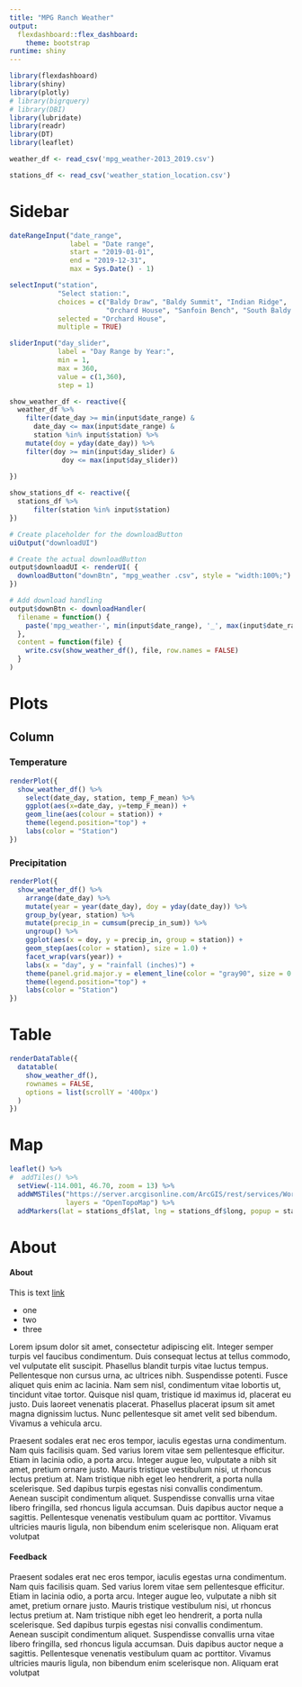 ```yaml
---
title: "MPG Ranch Weather"
output:
  flexdashboard::flex_dashboard: 
    theme: bootstrap
runtime: shiny
---
```


```r
library(flexdashboard)
library(shiny)
library(plotly)
# library(bigrquery)
# library(DBI)
library(lubridate)
library(readr)
library(DT)
library(leaflet)
```

```r
weather_df <- read_csv('mpg_weather-2013_2019.csv')

stations_df <- read_csv('weather_station_location.csv')
```

Sidebar {.sidebar data-width=250}
=====================================
```r

dateRangeInput("date_range", 
               label = "Date range",
               start = "2019-01-01",
               end = "2019-12-31",
               max = Sys.Date() - 1)

selectInput("station",
            "Select station:",
            choices = c("Baldy Draw", "Baldy Summit", "Indian Ridge",
                        "Orchard House", "Sanfoin Bench", "South Baldy Ridge"),
            selected = "Orchard House",
            multiple = TRUE)

sliderInput("day_slider", 
            label = "Day Range by Year:",
            min = 1, 
            max = 360, 
            value = c(1,360), 
            step = 1)

show_weather_df <- reactive({
  weather_df %>%
    filter(date_day >= min(input$date_range) &
      date_day <= max(input$date_range) &
      station %in% input$station) %>%
    mutate(doy = yday(date_day)) %>%
    filter(doy >= min(input$day_slider) &
             doy <= max(input$day_slider))
        
})

show_stations_df <- reactive({
  stations_df %>%
      filter(station %in% input$station)
})

# Create placeholder for the downloadButton
uiOutput("downloadUI")

# Create the actual downloadButton
output$downloadUI <- renderUI( {
  downloadButton("downBtn", "mpg_weather .csv", style = "width:100%;")
})

# Add download handling
output$downBtn <- downloadHandler(
  filename = function() {
    paste('mpg_weather-', min(input$date_range), '_', max(input$date_range), '.csv', sep='')
  },
  content = function(file) {
    write.csv(show_weather_df(), file, row.names = FALSE)
  }
)
```

Plots
=====================================

Column {.tabset data-width=750}
-----------------
### Temperature

```r
renderPlot({
  show_weather_df() %>%
    select(date_day, station, temp_F_mean) %>%
    ggplot(aes(x=date_day, y=temp_F_mean)) +
    geom_line(aes(colour = station)) +
    theme(legend.position="top") +
    labs(color = "Station")
})
```

### Precipitation

```r
renderPlot({
  show_weather_df() %>%
    arrange(date_day) %>%
    mutate(year = year(date_day), doy = yday(date_day)) %>%
    group_by(year, station) %>%
    mutate(precip_in = cumsum(precip_in_sum)) %>%
    ungroup() %>%
    ggplot(aes(x = doy, y = precip_in, group = station)) +
    geom_step(aes(color = station), size = 1.0) +
    facet_wrap(vars(year)) +
    labs(x = "day", y = "rainfall (inches)") +
    theme(panel.grid.major.y = element_line(color = "gray90", size = 0.75)) +
    theme(legend.position="top") +
    labs(color = "Station")
})
```

Table
=====================================

```r
renderDataTable({
  datatable(
    show_weather_df(), 
    rownames = FALSE,
    options = list(scrollY = '400px')
  )
})
```

Map
=====================================

```r
leaflet() %>%
#  addTiles() %>%
  setView(-114.001, 46.70, zoom = 13) %>%
  addWMSTiles("https://server.arcgisonline.com/ArcGIS/rest/services/World_Topo_Map/MapServer/tile/{z}/{y}/{x}",
              layers = "OpenTopoMap") %>%
  addMarkers(lat = stations_df$lat, lng = stations_df$long, popup = stations_df$station, label = stations_df$station)
```

About
=====================================

#### About
This is text [link](http://www.example.com)

- one
- two 
- three

Lorem ipsum dolor sit amet, consectetur adipiscing elit. Integer semper turpis vel faucibus condimentum. Duis consequat lectus at tellus commodo, vel vulputate elit suscipit. Phasellus blandit turpis vitae luctus tempus. Pellentesque non cursus urna, ac ultrices nibh. Suspendisse potenti. Fusce aliquet quis enim ac lacinia. Nam sem nisl, condimentum vitae lobortis ut, tincidunt vitae tortor. Quisque nisl quam, tristique id maximus id, placerat eu justo. Duis laoreet venenatis placerat. Phasellus placerat ipsum sit amet magna dignissim luctus. Nunc pellentesque sit amet velit sed bibendum. Vivamus a vehicula arcu.

Praesent sodales erat nec eros tempor, iaculis egestas urna condimentum. Nam quis facilisis quam. Sed varius lorem vitae sem pellentesque efficitur. Etiam in lacinia odio, a porta arcu. Integer augue leo, vulputate a nibh sit amet, pretium ornare justo. Mauris tristique vestibulum nisi, ut rhoncus lectus pretium at. Nam tristique nibh eget leo hendrerit, a porta nulla scelerisque. Sed dapibus turpis egestas nisi convallis condimentum. Aenean suscipit condimentum aliquet. Suspendisse convallis urna vitae libero fringilla, sed rhoncus ligula accumsan. Duis dapibus auctor neque a sagittis. Pellentesque venenatis vestibulum quam ac porttitor. Vivamus ultricies mauris ligula, non bibendum enim scelerisque non. Aliquam erat volutpat

#### Feedback

Praesent sodales erat nec eros tempor, iaculis egestas urna condimentum. Nam quis facilisis quam. Sed varius lorem vitae sem pellentesque efficitur. Etiam in lacinia odio, a porta arcu. Integer augue leo, vulputate a nibh sit amet, pretium ornare justo. Mauris tristique vestibulum nisi, ut rhoncus lectus pretium at. Nam tristique nibh eget leo hendrerit, a porta nulla scelerisque. Sed dapibus turpis egestas nisi convallis condimentum. Aenean suscipit condimentum aliquet. Suspendisse convallis urna vitae libero fringilla, sed rhoncus ligula accumsan. Duis dapibus auctor neque a sagittis. Pellentesque venenatis vestibulum quam ac porttitor. Vivamus ultricies mauris ligula, non bibendum enim scelerisque non. Aliquam erat volutpat

